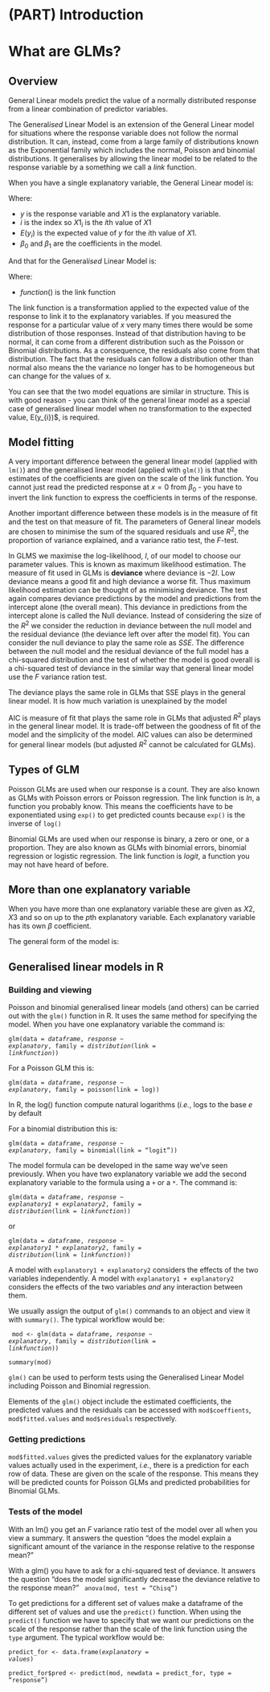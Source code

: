 # (PART) Introduction {-}

# What are GLMs? {#what-are-glms}

## Overview

General Linear models predict the value of a normally distributed response from a linear combination of predictor variables.

The General*ised* Linear Model is an extension of the General Linear model for situations where the response variable does not follow the normal distribution. It can, instead, come from a large family of distributions known as the Exponential family which includes the normal, Poisson and  binomial distributions. It generalises by allowing the linear model to be related to the response variable by a something we call a *link* function. 

When you have a single explanatory variable, the General Linear model is:

\begin{equation}
E(y_{i})=\beta_{0}+\beta_{1}X1_{i}
(\#eq:lm1)
\end{equation}

Where:  

 - $y$ is the response variable and $X1$ is the explanatory variable.  
 - $i$ is the index so $X1_{i}$ is the $i$th value of $X1$
 - $E(y_{i})$ is the expected value of $y$ for the $i$th value of $X1$. 
 - $\beta_{0}$ and $\beta_{1}$ are the coefficients in the model. 

And that for the General*ised* Linear Model is:
\begin{equation}
function(E(y_{i}))=\beta_{0}+\beta_{1}X1_{i}
(\#eq:glm1)
\end{equation}

Where:  

 - $function()$ is the link function

The link function is a transformation applied to the expected value of the response to link it to the explanatory variables. If you measured the response for a particular value of $x$ very many times there would be some distribution of those responses. Instead of that distribution having to be normal, it can come from a different distribution such as the Poisson or Binomial distributions. As a consequence, the residuals also come from that distribution. The fact that the residuals can follow a distribution other than normal also means the the variance no longer has to be homogeneous but can change for the values of x. 

You can see that the two model equations are similar in structure. This is with good reason - 
you can think of the general linear model as a special case of generalised linear model when no transformation to the expected value, E(y_{i})$, is required.

## Model fitting
A very important difference between the general linear model (applied with `lm()`) and the generalised linear model (applied with `glm()`) is that the estimates of the coefficients are given on the scale of the link function. You cannot just read the predicted response at $x=0$ from $\beta_{0}$ - you have to invert the link function to express the coefficients in terms of the response.  

Another important difference between these models is in the measure of fit and the test on that measure of fit. The parameters of General linear models are chosen to minimise the sum of the squared residuals and use $R^2$, the proportion of variance explained, and a variance ratio test, the *F*-test. 

In GLMS we maximise the log-likelihood, $l$, of our model to choose our parameter values. This is known as maximum likelihood estimation. The measure of fit used in GLMs is **deviance** where deviance is $-2l$. Low deviance means a good fit and high deviance a worse fit. Thus maximum likelihood estimation can be thought of as minimising deviance. The test again compares deviance predictions by the model and predictions from the intercept alone (the overall mean). This deviance in predictions from the intercept alone is called the Null deviance. Instead of considering the size of the $R^2$ we consider the reduction in deviance between the null model and the residual deviance (the deviance left over after the model fit). You can consider the null deviance to play the same role as $SSE$. The difference between the null model and the residual deviance of the full model has a chi-squared distribution and the test of whether the model is good overall is a chi-squared test of deviance in the similar way that general linear model use the $F$ variance ration test.

:::key
The deviance plays the same role in GLMs that SSE plays in the general linear model. It is how much variation is unexplained by the model 
:::

AIC is measure of fit that plays the same role in GLMs that adjusted $R^2$ plays in the general linear model. It is trade-off between the goodness of fit of the model and the simplicity of the model. AIC values can also be determined for general linear models (but adjusted $R^2$ cannot be calculated for GLMs).

## Types of GLM

Poisson GLMs are used when our response is a count. They are also known as GLMs with Poisson errors or Poisson regression. The link function is $ln$, a function you probably know. This means the coefficients have to be exponentiated using `exp()` to get predicted counts because `exp()` is the inverse of `log()` 

Binomial GLMs are used when our response is binary, a zero or one, or a proportion. They are also known as GLMs with binomial errors, binomial regression or logistic regression. The link function is $logit$, a function you may not have heard of before. 



## More than one explanatory variable

When you have more than one explanatory variable these are given as $X2$, $X3$ and so on up to the $p$th explanatory variable. Each explanatory variable has its own $\beta$ coefficient. 

The general form of the model is:
\begin{equation}
function(E(y_{i}))=\beta_{0}+\beta_{1}X1_{i}+\beta_{2}X2_{i}+...+\beta_{p}Xp_{i}
(\#eq:glm2)
\end{equation}

## Generalised linear models in R

### Building and viewing

Poisson and binomial generalised linear models (and others) can be carried out with the `glm()` function in R. It uses the same method for specifying the model. When you have one explanatory variable the command is: 

<code>glm(data = *dataframe*, *response* ~ *explanatory*, family = *distribution*(link = *linkfunction*))</code>

For a Poisson GLM this is:

<code>glm(data = *dataframe*, *response* ~ *explanatory*, family = poisson(link = log))</code>

In R, the log() function compute natural logarithms (*i.e.*, logs to the base $e$ by default

For a binomial distribution this is:

<code>glm(data = *dataframe*, *response* ~ *explanatory*, family = binomial(link = "logit"))</code>

The model formula can be developed in the same way we've seen previously. When you have two explanatory variable we add the second explanatory variable to the formula using a `+` or a `*`. The command is: 

<code>glm(data = *dataframe*, *response* ~ *explanatory1* + *explanatory2*, family = *distribution*(link = *linkfunction*))</code>

or

<code>glm(data = *dataframe*, *response* ~ *explanatory1* * *explanatory2*, family = *distribution*(link = *linkfunction*))</code>

A model with `explanatory1 + explanatory2` considers the effects of the two variables independently. A model with `explanatory1 + explanatory2` considers the effects of the two variables *and* any interaction between them. 

We usually assign the output of `glm()` commands to an object and view it with `summary()`. The typical workflow would be:

<code>
mod <- glm(data = *dataframe*, *response* ~ *explanatory*, family = *distribution*(link = *linkfunction*))  
summary(mod)
</code>

<!-- There are two sorts of statistical tests in the output of `summary(mod)`: tests of whether each coefficient is significantly different from zero; a test of whether the model as a whole explains a significant amount of the variation in the response. -->

:::key
`glm()` can be used to perform tests using the Generalised Linear Model including Poisson and Binomial regression.
:::

Elements of the `glm()` object include the estimated coefficients, the predicted values and the residuals can be accessed with `mod$coeffients`, `mod$fitted.values` and `mod$residuals` respectively.

### Getting predictions

`mod$fitted.values` gives the predicted values for the explanatory variable values actually used in the experiment, *i.e.*, there is a prediction for each row of data. These are given on the scale of the response. This means they will be predicted counts for Poisson GLMs and predicted probabilities for Binomial GLMs.

### Tests of the model
With an lm() you get an *F* variance ratio test of the model over all when you view a summary. It answers the question "does the model explain a significant amount of the variance in the response relative to the response mean?" 

With a glm() you have to ask for a chi-squared test of deviance. It answers the question "does the model significantly decrease the deviance relative to the response mean?"
<code>
anova(mod, test = "Chisq")
</code>

To get predictions for a different set of values make a dataframe of the different set of values and use the `predict()` function. When using the `predict()` function we have to specify that we want our predictions on the scale of the response rather than the scale of the link function using the `type` argument.
The typical workflow would be:

<code>predict_for <- data.frame(*explanatory* = *values*)  
predict_for$pred <- predict(mod, newdata = predict_for, type = "response")</code>








